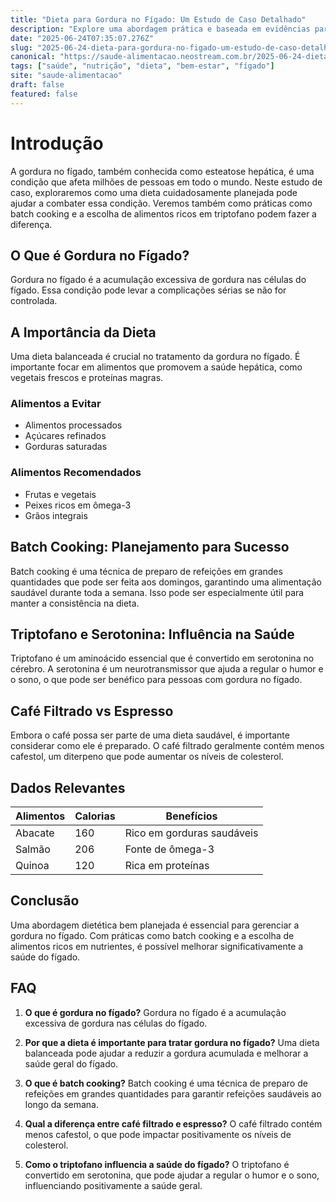 ```yaml
---
title: "Dieta para Gordura no Fígado: Um Estudo de Caso Detalhado"
description: "Explore uma abordagem prática e baseada em evidências para combater a gordura no fígado com dieta, incluindo insights sobre batch cooking e escolhas alimentares."
date: "2025-06-24T07:35:07.276Z"
slug: "2025-06-24-dieta-para-gordura-no-figado-um-estudo-de-caso-detalhado"
canonical: "https://saude-alimentacao.neostream.com.br/2025-06-24-dieta-para-gordura-no-figado-um-estudo-de-caso-detalhado"
tags: ["saúde", "nutrição", "dieta", "bem-estar", "fígado"]
site: "saude-alimentacao"
draft: false
featured: false
---
```


# Introdução
A gordura no fígado, também conhecida como esteatose hepática, é uma condição que afeta milhões de pessoas em todo o mundo. Neste estudo de caso, exploraremos como uma dieta cuidadosamente planejada pode ajudar a combater essa condição. Veremos também como práticas como batch cooking e a escolha de alimentos ricos em triptofano podem fazer a diferença.

## O Que é Gordura no Fígado?
Gordura no fígado é a acumulação excessiva de gordura nas células do fígado. Essa condição pode levar a complicações sérias se não for controlada.

## A Importância da Dieta
Uma dieta balanceada é crucial no tratamento da gordura no fígado. É importante focar em alimentos que promovem a saúde hepática, como vegetais frescos e proteínas magras.

### Alimentos a Evitar
- Alimentos processados
- Açúcares refinados
- Gorduras saturadas

### Alimentos Recomendados
- Frutas e vegetais
- Peixes ricos em ômega-3
- Grãos integrais

## Batch Cooking: Planejamento para Sucesso
Batch cooking é uma técnica de preparo de refeições em grandes quantidades que pode ser feita aos domingos, garantindo uma alimentação saudável durante toda a semana. Isso pode ser especialmente útil para manter a consistência na dieta.

## Triptofano e Serotonina: Influência na Saúde
Triptofano é um aminoácido essencial que é convertido em serotonina no cérebro. A serotonina é um neurotransmissor que ajuda a regular o humor e o sono, o que pode ser benéfico para pessoas com gordura no fígado.

## Café Filtrado vs Espresso
Embora o café possa ser parte de uma dieta saudável, é importante considerar como ele é preparado. O café filtrado geralmente contém menos cafestol, um diterpeno que pode aumentar os níveis de colesterol.

## Dados Relevantes
| Alimentos | Calorias | Benefícios |
|-----------|----------|------------|
| Abacate   | 160      | Rico em gorduras saudáveis |
| Salmão    | 206      | Fonte de ômega-3 |
| Quinoa    | 120      | Rica em proteínas |

## Conclusão
Uma abordagem dietética bem planejada é essencial para gerenciar a gordura no fígado. Com práticas como batch cooking e a escolha de alimentos ricos em nutrientes, é possível melhorar significativamente a saúde do fígado.

## FAQ
1. **O que é gordura no fígado?**
   Gordura no fígado é a acumulação excessiva de gordura nas células do fígado.

2. **Por que a dieta é importante para tratar gordura no fígado?**
   Uma dieta balanceada pode ajudar a reduzir a gordura acumulada e melhorar a saúde geral do fígado.

3. **O que é batch cooking?**
   Batch cooking é uma técnica de preparo de refeições em grandes quantidades para garantir refeições saudáveis ao longo da semana.

4. **Qual a diferença entre café filtrado e espresso?**
   O café filtrado contém menos cafestol, o que pode impactar positivamente os níveis de colesterol.

5. **Como o triptofano influencia a saúde do fígado?**
   O triptofano é convertido em serotonina, que pode ajudar a regular o humor e o sono, influenciando positivamente a saúde geral.